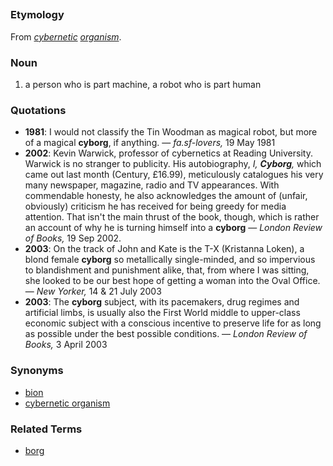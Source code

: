 =={{en}}==
===Etymology===
From ''[[cybernetic]] [[organism]]''.
===Noun===
# a person who is part machine, a robot who is part human

===Quotations===
*'''1981''': I would not classify the Tin Woodman as magical robot, but more of a magical '''cyborg''', if anything. &mdash; ''fa.sf-lovers,'' 19 May 1981
*'''2002''': Kevin Warwick, professor of cybernetics at Reading University. Warwick is no stranger to publicity. His autobiography, ''I, '''Cyborg''','' which came out last month (Century, £16.99), meticulously catalogues his very many newspaper, magazine, radio and TV appearances. With commendable honesty, he also acknowledges the amount of (unfair, obviously) criticism he has received for being greedy for media attention. That isn't the main thrust of the book, though, which is rather an account of why he is turning himself into a '''cyborg''' &mdash; ''London Review of Books,'' 19 Sep 2002.
*'''2003''': On the track of John and Kate is the T-X (Kristanna Loken), a blond female '''cyborg''' so metallically single-minded, and so impervious to blandishment and punishment alike, that, from where I was sitting, she looked to be our best hope of getting a woman into the Oval Office. &mdash; ''New Yorker,'' 14 &amp; 21 July 2003
*'''2003''': The '''cyborg''' subject, with its pacemakers, drug regimes and artificial limbs, is usually also the First World middle to upper-class economic subject with a conscious incentive to preserve life for as long as possible under the best possible conditions. &mdash; ''London Review of Books,'' 3 April 2003

===Synonyms===
*[[bion]]
*[[cybernetic organism]]
===Related Terms===
*[[borg]]